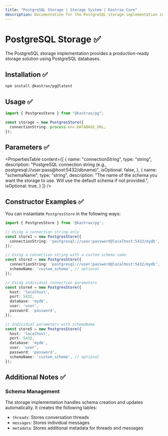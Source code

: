 ```yaml
---
title: "PostgreSQL Storage | Storage System | Kastrax Core"
description: Documentation for the PostgreSQL storage implementation in Kastrax.
---
```


# PostgreSQL Storage ✅

The PostgreSQL storage implementation provides a production-ready storage solution using PostgreSQL databases.

## Installation ✅

```bash copy
npm install @kastrax/pg@latest 
```

## Usage ✅

```typescript copy showLineNumbers
import { PostgresStore } from "@kastrax/pg";

const storage = new PostgresStore({
  connectionString: process.env.DATABASE_URL,
});
```

## Parameters ✅

<PropertiesTable
  content={[
    {
      name: "connectionString",
      type: "string",
      description:
        "PostgreSQL connection string (e.g., postgresql://user:pass@host:5432/dbname)",
      isOptional: false,
    },
    {
      name: "schemaName",
      type: "string",
      description: 
        "The name of the schema you want the storage to use. Will use the default schema if not provided.",
      isOptional: true,
    }
  ]}
/>

## Constructor Examples ✅

You can instantiate `PostgresStore` in the following ways:

```ts
import { PostgresStore } from '@kastrax/pg';

// Using a connection string only
const store1 = new PostgresStore({
  connectionString: 'postgresql://user:password@localhost:5432/mydb',
});

// Using a connection string with a custom schema name
const store2 = new PostgresStore({
  connectionString: 'postgresql://user:password@localhost:5432/mydb',
  schemaName: 'custom_schema', // optional
});

// Using individual connection parameters
const store4 = new PostgresStore({
  host: 'localhost',
  port: 5432,
  database: 'mydb',
  user: 'user',
  password: 'password',
});

// Individual parameters with schemaName
const store5 = new PostgresStore({
  host: 'localhost',
  port: 5432,
  database: 'mydb',
  user: 'user',
  password: 'password',
  schemaName: 'custom_schema', // optional
});
```

## Additional Notes ✅

### Schema Management

The storage implementation handles schema creation and updates automatically. It creates the following tables:

- `threads`: Stores conversation threads
- `messages`: Stores individual messages
- `metadata`: Stores additional metadata for threads and messages

